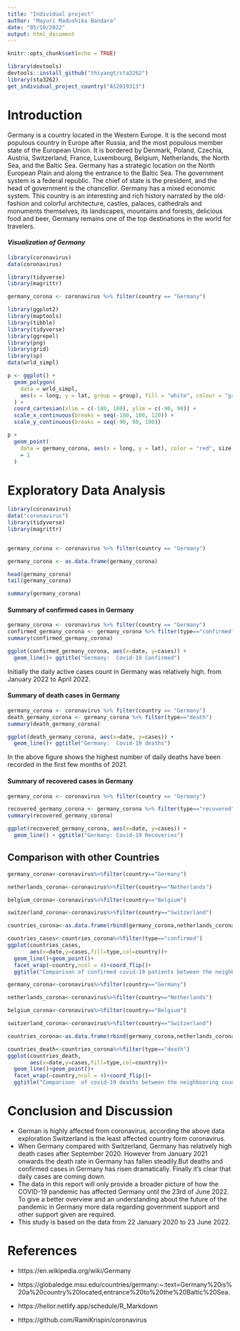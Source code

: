 ---
title: "Individual project"
author: "Mayuri Madushika Bandara"
date: "05/10/2022"
output: html_document
---

```{r setup, include=FALSE}
knitr::opts_chunk$set(echo = TRUE)
```


```{r, message=FALSE, comment=NA}
library(devtools) 
devtools::install_github("thiyangt/sta3262")
library(sta3262) 
get_individual_project_country("AS2019313")
```

# Introduction
Germany is a country located in the Western Europe. It is the second most populous country in Europe after Russia, and the most populous member state of the European Union. It is bordered by Denmark, Poland, Czechia, Austria, Switzerland, France, Luxembourg, Belgium, Netherlands, the North Sea, and the Baltic Sea. Germany has a strategic location on the North European Plain and along the entrance to the Baltic Sea. The government system is a federal republic. The chief of state is the president, and the head of government is the chancellor. Germany has a mixed economic system.
This country is an interesting and rich history narrated by the old-fashion and colorful architecture, castles, palaces, cathedrals and monuments themselves, its landscapes, mountains and forests, delicious food and beer, Germany remains one of the top destinations in the world for travelers.

#### *Visualization of Germany*
```{r, message=FALSE,  warning=FALSE, echo=FALSE}

library(coronavirus)
data(coronavirus)

library(tidyverse)
library(magrittr)

germany_corona <- coronavirus %>% filter(country == "Germany")

library(ggplot2)
library(maptools)
library(tibble)
library(tidyverse)
library(ggrepel)
library(png)
library(grid)
library(sp)
data(wrld_simpl)

p <- ggplot() +
  geom_polygon(
    data = wrld_simpl,
    aes(x = long, y = lat, group = group), fill = "white", colour = "gray"
  ) +
  coord_cartesian(xlim = c(-180, 180), ylim = c(-90, 90)) +
  scale_x_continuous(breaks = seq(-180, 180, 120)) +
  scale_y_continuous(breaks = seq(-90, 90, 100))

p +
  geom_point(
    data = germany_corona, aes(x = long, y = lat), color = "red", size
    = 1
  )
```

# Exploratory Data Analysis
```{r, message=FALSE, warning=FALSE, comment=NA}
library(coronavirus)
data("coronavirus")
library(tidyverse)
library(magrittr)


germany_corona <- coronavirus %>% filter(country == "Germany")

germany_corona <- as.data.frame(germany_corona)

head(germany_corona)
tail(germany_corona)

summary(germany_corona)
```

#### Summary of confirmed cases in Germany
```{r, message=FALSE, warning=FALSE, echo=FALSE, comment=NA}

germany_corona <- coronavirus %>% filter(country == "Germany")
confirmed_germany_corona <- germany_corona %>% filter(type=="confirmed")
summary(confirmed_germany_corona)

ggplot(confirmed_germany_corona, aes(x=date, y=cases)) +
  geom_line()+ ggtitle("Germany:  Covid-19 Confirmed")

```

Initially the daily active cases count in Germany was relatively high.  from January 2022 to April 2022.

#### Summary of death cases in Germany
```{r, message=FALSE, warning=FALSE, echo=FALSE, comment=NA}
germany_corona <- coronavirus %>% filter(country == "Germany")
death_germany_corona <- germany_corona %>% filter(type=="death")
summary(death_germany_corona)

ggplot(death_germany_corona, aes(x=date, y=cases)) +
  geom_line()+ ggtitle("Germany:  Covid-19 deaths")
```

In the above figure shows the highest number of daily deaths have been recorded in the first few months of 2021.

#### Summary of recovered cases in Germany
```{r, message=FALSE, warning=FALSE, echo=FALSE,comment=NA}
germany_corona <- coronavirus %>% filter(country == "Germany")

recovered_germany_corona <- germany_corona %>% filter(type=="recovered")
summary(recovered_germany_corona)

ggplot(recovered_germany_corona, aes(x=date, y=cases)) +
  geom_line() + ggtitle("Germany: Covid-19 Recoveries")

```

## Comparison with other Countries
```{r,message=FALSE, warning=FALSE,echo=FALSE}
germany_corona<-coronavirus%>%filter(country=="Germany")

netherlands_corona<-coronavirus%>%filter(country=="Netherlands")

belgium_corona<-coronavirus%>%filter(country=="Belgium")

switzerland_corona<-coronavirus%>%filter(country=="Switzerland")

countries_corona<-as.data.frame(rbind(germany_corona,netherlands_corona,belgium_corona,switzerland_corona))

countries_cases<-countries_corona%>%filter(type=="confirmed")
ggplot(countries_cases,
       aes(x=date,y=cases,fill=type,col=country))+
  geom_line()+geom_point()+ 
  facet_wrap(~country,ncol = 4)+coord_flip()+
  ggtitle("Comparison of confirmed covid-19 patients between the neighbooring countries")
```
```{r, message=FALSE, warning=FALSE,echo=FALSE}
germany_corona<-coronavirus%>%filter(country=="Germany")

netherlands_corona<-coronavirus%>%filter(country=="Netherlands")

belgium_corona<-coronavirus%>%filter(country=="Belgium")

switzerland_corona<-coronavirus%>%filter(country=="Switzerland")

countries_corona<-as.data.frame(rbind(germany_corona,netherlands_corona,belgium_corona,switzerland_corona))

countries_death<-countries_corona%>%filter(type=="death")
ggplot(countries_death,
       aes(x=date,y=cases,fill=type,col=country))+
  geom_line()+geom_point()+ 
  facet_wrap(~country,ncol = 4)+coord_flip()+
  ggtitle("Comparison  of covid-19 deaths between the neighbooring countries")

```

# Conclusion and Discussion
* German is highly affected from coronavirus, according the above data exploration Switzerland is the least affected country form coronavirus.
* When Germany compared with Switzerland, Germany has relatively high death cases after September 2020. However from January 2021 onwards the death rate in Germany has fallen steadily.But deaths and confirmed cases in Germany has risen dramatically. Finally it’s clear that daily cases are coming down.
* The data in this report will only provide a broader picture of how the COVID-19 pandemic has affected Germany until the 23rd of June 2022. To give a better overview and an understanding about the future of the pandemic in Germany more data regarding government support and other support given are required.
* This study is based on the data from 22 January 2020 to 23 June 2022.

# References
* https://en.wikipedia.org/wiki/Germany
* https://globaledge.msu.edu/countries/germany:~:text=Germany%20is%20a%20country%20located,entrance%20to%20the%20Baltic%20Sea.

* https://hellor.netlify.app/schedule/R_Markdown
* https://github.com/RamiKrispin/coronavirus



